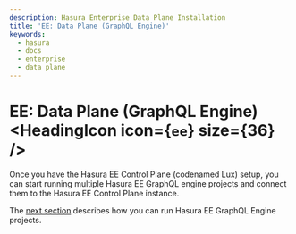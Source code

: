 ```yaml
---
description: Hasura Enterprise Data Plane Installation
title: 'EE: Data Plane (GraphQL Engine)'
keywords:
  - hasura
  - docs
  - enterprise
  - data plane
---
```



# EE: Data Plane (GraphQL Engine) <HeadingIcon icon={`ee`} size={36} />

Once you have the Hasura EE Control Plane (codenamed Lux) setup, you can start running multiple Hasura EE GraphQL engine
projects and connect them to the Hasura EE Control Plane instance.

The [next section](/enterprise/data-plane/installation.mdx) describes how you can run Hasura EE GraphQL Engine projects.
